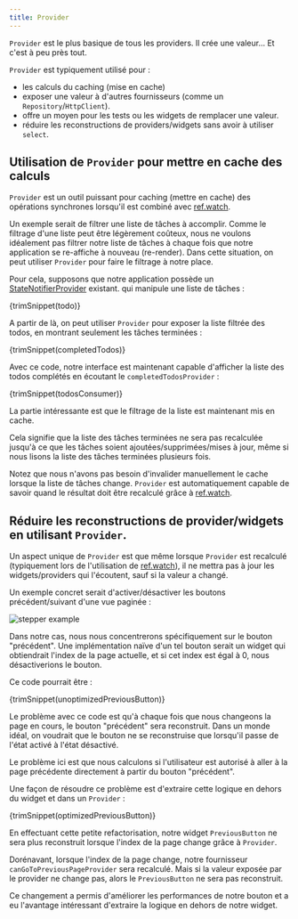 ```yaml
---
title: Provider
---
```



`Provider` est le plus basique de tous les providers. Il crée une valeur... Et c'est à peu près tout.

`Provider` est typiquement utilisé pour :

- les calculs du caching (mise en cache)
- exposer une valeur à d'autres fournisseurs (comme un `Repository`/`HttpClient`).
- offre un moyen pour les tests ou les widgets de remplacer une valeur.
- réduire les reconstructions de providers/widgets sans avoir à utiliser `select`.

## Utilisation de `Provider` pour mettre en cache des calculs

`Provider` est un outil puissant pour caching (mettre en cache) des opérations synchrones 
lorsqu'il est combiné avec [ref.watch].

Un exemple serait de filtrer une liste de tâches à accomplir.
Comme le filtrage d'une liste peut être légèrement coûteux, nous ne voulons idéalement pas 
filtrer notre liste de tâches à chaque fois que notre application se re-affiche à nouveau (re-render).
Dans cette situation, on peut utiliser `Provider` pour faire le filtrage à notre place.

Pour cela, supposons que notre application possède un [StateNotifierProvider] existant.
qui manipule une liste de tâches :

<CodeBlock>{trimSnippet(todo)}</CodeBlock>

A partir de là, on peut utiliser `Provider` pour exposer la liste filtrée des todos, 
en montrant seulement les tâches terminées :

<CodeBlock>{trimSnippet(completedTodos)}</CodeBlock>

Avec ce code, notre interface est maintenant capable d'afficher la liste des todos complétés
en écoutant le `completedTodosProvider` :

<CodeBlock>{trimSnippet(todosConsumer)}</CodeBlock>

La partie intéressante est que le filtrage de la liste est maintenant mis en cache.

Cela signifie que la liste des tâches terminées ne sera pas recalculée 
jusqu'à ce que les tâches soient ajoutées/supprimées/mises à jour, 
même si nous lisons la liste des tâches terminées plusieurs fois. 

Notez que nous n'avons pas besoin d'invalider manuellement le cache lorsque la liste 
de tâches change. `Provider` est automatiquement 
capable de savoir quand le résultat doit être recalculé grâce à [ref.watch].

## Réduire les reconstructions de provider/widgets en utilisant `Provider`.

Un aspect unique de `Provider` est que même lorsque `Provider` est recalculé 
(typiquement lors de l'utilisation de [ref.watch]), il ne mettra pas à jour 
les widgets/providers qui l'écoutent, sauf si la valeur a changé.

Un exemple concret serait d'activer/désactiver les boutons précédent/suivant
d'une vue paginée :

![stepper example](https://user-images.githubusercontent.com/134939/47580830-31263a00-d950-11e8-9b61-0eaddab2709e.png)

Dans notre cas, nous nous concentrerons spécifiquement sur le bouton "précédent".
Une implémentation naïve d'un tel bouton serait un widget qui obtiendrait l'index de la page actuelle, 
et si cet index est égal à 0, nous désactiverions le bouton.

Ce code pourrait être :

<CodeBlock>{trimSnippet(unoptimizedPreviousButton)}</CodeBlock>

Le problème avec ce code est qu'à chaque fois que nous changeons la page en cours, 
le bouton "précédent" sera reconstruit.
Dans un monde idéal, on voudrait que le bouton ne se reconstruise que 
lorsqu'il passe de l'état activé à l'état désactivé.

Le problème ici est que nous calculons si l'utilisateur est 
autorisé à aller à la page précédente directement à partir du bouton "précédent".

Une façon de résoudre ce problème est d'extraire cette logique en dehors du widget et dans un `Provider` :

<CodeBlock>{trimSnippet(optimizedPreviousButton)}</CodeBlock>

En effectuant cette petite refactorisation, notre widget `PreviousButton` ne sera plus 
reconstruit lorsque l'index de la page change grâce à `Provider`.

Dorénavant, lorsque l'index de la page change, notre fournisseur `canGoToPreviousPageProvider` 
sera recalculé. Mais si la valeur exposée par le 
provider ne change pas, alors le `PreviousButton` ne sera pas reconstruit.

Ce changement a permis d'améliorer les performances de notre bouton et a eu 
l'avantage intéressant d'extraire la logique en dehors de notre widget.

[ref.watch]: ../concepts/reading#using-refwatch-to-observe-a-provider
[statenotifierprovider]: ./state_notifier_provider
